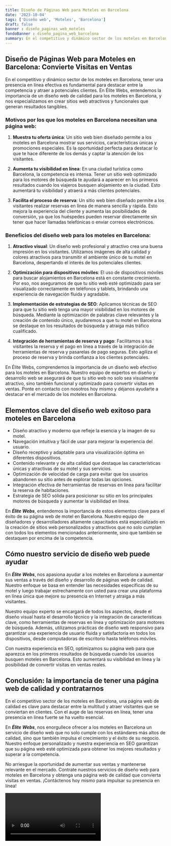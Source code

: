 ```yaml
---
title: Diseño de Páginas Web para Moteles en Barcelona
date: '2023-10-04'
tags: ['Diseño web', 'Moteles', 'Barcelona']
draft: false
banner : diseño_paginas_web_moteles
fondoBanner : diseño_pagina_web_barcelona
summary: En el competitivo y dinámico sector de los moteles en Barcelona, tener una presencia en línea efectiva es fundamental para destacar entre la competencia y atraer a potenciales clientes. En Élite Webs, entendemos la importancia de un diseño web de calidad para los moteles en Barcelona, y nos especializamos en crear sitios web atractivos y funcionales que generan resultados tangibles.
---
```


## Diseño de Páginas Web para Moteles en Barcelona: Convierte Visitas en Ventas

En el competitivo y dinámico sector de los moteles en Barcelona, tener una presencia en línea efectiva es fundamental para destacar entre la competencia y atraer a potenciales clientes. En Élite Webs, entendemos la importancia de un diseño web de calidad para los moteles en Barcelona, y nos especializamos en crear sitios web atractivos y funcionales que generan resultados tangibles.

### Motivos por los que los moteles en Barcelona necesitan una página web:

1. **Muestra tu oferta única**: Un sitio web bien diseñado permite a los moteles en Barcelona mostrar sus servicios, características únicas y promociones especiales. Es la oportunidad perfecta para destacar lo que te hace diferente de los demás y captar la atención de los visitantes.

2. **Aumenta tu visibilidad en línea**: En una ciudad turística como Barcelona, la competencia es intensa. Tener un sitio web optimizado para los motores de búsqueda te ayudará a aparecer en los primeros resultados cuando los viajeros busquen alojamiento en la ciudad. Esto aumentará tu visibilidad y atraerá a más clientes potenciales.

3. **Facilita el proceso de reserva**: Un sitio web bien diseñado permite a los visitantes realizar reservas en línea de manera sencilla y rápida. Esto mejora la experiencia del cliente y aumenta las posibilidades de conversión, ya que los huéspedes pueden reservar directamente sin tener que hacer llamadas telefónicas o enviar correos electrónicos.

### Beneficios del diseño web para los moteles en Barcelona:

1. **Atractivo visual**: Un diseño web profesional y atractivo crea una buena impresión en los visitantes. Utilizamos imágenes de alta calidad y colores atractivos para transmitir el ambiente único de tu motel en Barcelona, despertando el interés de los potenciales clientes.

2. **Optimización para dispositivos móviles**: El uso de dispositivos móviles para buscar alojamientos en Barcelona está en constante crecimiento. Por eso, nos aseguramos de que tu sitio web esté optimizado para ser visualizado correctamente en teléfonos y tablets, brindando una experiencia de navegación fluida y agradable.

3. **Implementación de estrategias de SEO**: Aplicamos técnicas de SEO para que tu sitio web tenga una mayor visibilidad en los motores de búsqueda. Mediante la optimización de palabras clave relevantes y la creación de contenido único, ayudaremos a que tu motel en Barcelona se destaque en los resultados de búsqueda y atraiga más tráfico cualificado.

4. **Integración de herramientas de reserva y pago**: Facilitamos a tus visitantes la reserva y el pago en línea a través de la integración de herramientas de reserva y pasarelas de pago seguras. Esto agiliza el proceso de reserva y brinda confianza a los clientes potenciales.

En Élite Webs, comprendemos la importancia de un diseño web efectivo para los moteles en Barcelona. Nuestro equipo de expertos en diseño y desarrollo web se asegurará de que tu sitio web no solo sea visualmente atractivo, sino también funcional y optimizado para convertir visitas en ventas. Ponte en contacto con nosotros hoy mismo y déjanos ayudarte a destacar en el mercado de los moteles en Barcelona.

<GifSeo />

<Cta />

## Elementos clave del diseño web exitoso para moteles en Barcelona

- Diseño atractivo y moderno que refleje la esencia y la imagen de su motel.
- Navegación intuitiva y fácil de usar para mejorar la experiencia del usuario.
- Diseño receptivo y adaptable para una visualización óptima en diferentes dispositivos.
- Contenido relevante y de alta calidad que destaque las características únicas y atractivas de su motel y sus servicios.
- Optimización de velocidad de carga para evitar que los usuarios abandonen su sitio antes de explorar todas las opciones.
- Integración efectiva de herramientas de reservas en línea para facilitar la reserva de habitaciones.
- Estrategia de SEO sólida para posicionar su sitio en los principales motores de búsqueda y aumentar la visibilidad en línea.

En ***Élite Webs***, entendemos la importancia de estos elementos clave para el éxito de su página web de motel en Barcelona. Nuestro equipo de diseñadores y desarrolladores altamente capacitados está especializado en la creación de sitios web personalizados y atractivos que no solo cumplan con todos los elementos mencionados anteriormente, sino que también se destaquen por encima de la competencia.

## Cómo nuestro servicio de diseño web puede ayudar

En ***Élite Webs***, nos apasiona ayudar a los moteles en Barcelona a aumentar sus ventas a través del diseño y desarrollo de páginas web de calidad. Nuestro enfoque se basa en entender las necesidades específicas de su motel y luego trabajar estrechamente con usted para crear una plataforma en línea única que mejore su presencia en Internet y atraiga a más visitantes.

Nuestro equipo experto se encargará de todos los aspectos, desde el diseño visual hasta el desarrollo técnico y la integración de características clave, como herramientas de reservas en línea y optimización para motores de búsqueda. Además, utilizamos prácticas de diseño web responsivo para garantizar una experiencia de usuario fluida y satisfactoria en todos los dispositivos, desde computadoras de escritorio hasta teléfonos móviles.

Con nuestra experiencia en SEO, optimizamos su página web para que aparezca en los primeros resultados de búsqueda cuando los usuarios busquen moteles en Barcelona. Esto aumentará su visibilidad en línea y la posibilidad de convertir visitas en ventas reales.

## Conclusión: la importancia de tener una página web de calidad y contratarnos

En el competitivo sector de los moteles en Barcelona, una página web de calidad es clave para destacar entre la multitud y atraer visitantes que se conviertan en clientes. Con el auge de las reservas en línea, tener una presencia en línea fuerte se ha vuelto esencial.

En ***Élite Webs***, nos enorgullece ofrecer a los moteles en Barcelona un servicio de diseño web que no solo cumple con los estándares más altos de calidad, sino que también impulsa el crecimiento y el éxito de su negocio. Nuestro enfoque personalizado y nuestra experiencia en SEO garantizan que su página web esté optimizada para obtener los mejores resultados y superar a la competencia.

No arriesgue la oportunidad de aumentar sus ventas y mantenerse relevante en el mercado. Contrate nuestros servicios de diseño web para moteles en Barcelona y obtenga una página web de calidad que convierta visitas en ventas. ¡Contáctenos hoy mismo para impulsar su presencia en línea!

<Video />

<CtaBot job='Moteles' city='Barcelona'/>

<Gmaps query='Barcelona+españa+maps' />